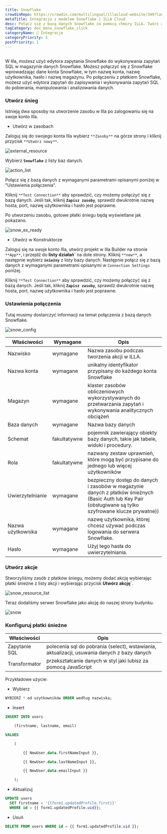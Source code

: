 ```yaml
---
title: Snowflake
crowdinRepo: https://crowdin.com/multilingual/illacloud-website/349?languages=pl&filter=basic&value=0
metaTitle: Integracja z modelem Snowflake | ILLA Cloud
desc: Połącz się z bazą danych Snowflake za pomocą chmury ILLA. Twórz aplikacje, które mogą zapytać, manipulować i wizualizować dane. Automatyzacja i optymalizacja przepływu danych.
tagCategory: doc_menu_snowflake_click
categoryName: 🔨 Integracje
categoryPriority: 3
postPriority: 1
---
```


## <h2 hidden>Co to jest Płatki Snowflake?</h2>

W Illa, możesz użyć edytora zapytania Snowflake do wykonywania zapytań SQL w magazynie danych Snowflake. Możesz połączyć się z Snowflake wprowadzając dane konta Snowflake, w tym nazwę konta, nazwę użytkownika, hasło i nazwę magazynu. Po połączeniu z płatkiem Snowflake, możesz użyć edytora zapytań do zapisywania i wykonywania zapytań SQL do pobierania, manipulowania i analizowania danych.

### Utwórz śnieg

Istnieją dwa sposoby na utworzenie zasobu w Illa po zalogowaniu się na swoje konto Illa.

-   Utwórz w zasobach

Zaloguj się do swojego konta Illa wybierz `**Zasoby**` na górze strony i kliknij przycisk `**Utwórz nowy**`.

![external_resource](https://cdn.illacloud.com/official-website/img/docs/external_resource.png)

Wybierz **`Snowflake`** z listy baz danych.

![action_list](https://cdn.illacloud.com/official-website/img/docs/action_list.png)

Połącz się z bazą danych z wymaganymi parametrami opisanymi poniżej w "Ustawienia połączenia".

Kliknij `**Test Connection**` aby sprawdzić, czy możemy połączyć się z bazą danych. Jeśli tak, kliknij **`Zapisz zasoby`**, sprawdź dwukrotnie nazwę hosta, port, nazwę użytkownika i hasło jest poprawne.

Po utworzeniu zasobu, gotowe płatki śniegu będą wyświetlane jak pokazano.

![snow_ex_ready](https://cdn.illacloud.com/official-website/img/docs/snow_ex_Ready.png)

-   Utwórz w Konstruktorze

Zaloguj się na swoje konto Illa, utwórz projekt w Illa Builder na stronie `**App**`, i przejdź do **listy działań\`** na dole strony. Kliknij `**new**`, a następnie wybierz **`śnieżny`** z listy bazy danych. Następnie połącz się z bazą danych z wymaganymi parametrami opisanymi w `Connection Settings` poniżej.

Kliknij `**Test Connection**` aby sprawdzić, czy możemy połączyć się z bazą danych. Jeśli tak, kliknij **`Zapisz zasoby`**, sprawdź dwukrotnie nazwę hosta, port, nazwę użytkownika i hasło jest poprawne.

### Ustawienia połączenia

Tutaj musimy dostarczyć informacji na temat połączenia z bazą danych Snowflake.

![snow_config](https://cdn.illacloud.com/official-website/img/docs/snow_config.png)

| Właściwości             | Wymagane     | Opis                                                                                                                                                             |
| ----------------------- | ------------ | ---------------------------------------------------------------------------------------------------------------------------------------------------------------- |
| Nazwisko                | wymagane     | Nazwa zasobu podczas tworzenia akcji w ILLA.                                                                                                                     |
| Nazwa konta             | wymagane     | unikalny identyfikator przypisany do każdego konta Snowflake                                                                                                     |
| Magazyn                 | wymagane     | klaster zasobów obliczeniowych wykorzystywanych do przetwarzania zapytań i wykonywania analitycznych obciążeń                                                    |
| Baza danych             | wymagane     | Nazwa bazy danych                                                                                                                                                |
| Schemat                 | fakultatywne | pojemnik zawierający obiekty bazy danych, takie jak tabele, widoki i procedury.                                                                                  |
| Rola                    | fakultatywne | nazwany zestaw uprawnień, które mogą być przypisane do jednego lub więcej użytkowników                                                                           |
| Uwierzytelnianie        | wymagane     | bezpieczny dostęp do danych i zasobów w magazynie danych z płatków śnieżnych (Basic Auth lub Key Pair (obsługiwane są tylko szyfrowane klucze prywatne))         |
| Nazwa użytkownika       | wymagane     | nazwę użytkownika, której chcesz używać podczas logowania do serwera Snowflake.                                                                                  |
| Hasło                   | wymagane     | Użyj tego hasła do uwierzytelniania.                                                                                                                             |

### Utwórz akcje

Stworzyliśmy zasób z płatków śniegu, możemy dodać akcję wybierając płatki śnieżne z listy akcji i wybierając przycisk **Utwórz akcję\`**.

![snow_resource_list](https://cdn.illacloud.com/official-website/img/docs/snow_resource_list.png)

Teraz dodaliśmy serwer Snowflake jako akcję do naszej strony budynku.

![snow](https://cdn.illacloud.com/official-website/img/docs/snow.png)

### Konfiguruj płatki śnieżne

| Właściwości     | Opis                                                                                        |
| --------------- | ------------------------------------------------------------------------------------------- |
| Zapytanie SQL   | polecenia sql do pobrania (select), wstawiania, aktualizacji, usuwania danych z bazy danych |
| Transformator   | przekształcanie danych w styl jaki lubisz za pomocą JavaScript                              |

Przykładowe użycie:

-   Wybierz

```sql
WYBIERZ * od użytkowników ORDER według nazwiska;
```

-   Insert

```sql
INSERT INTO users

	(firstname, lastname, email)

VALUES

	(

		{{ NewUser.data.firstNameInput }},

		{{ NewUser.data.lastNameInput }},

		{{ NewUser.data.emailInput }}

	);
```

-   Aktualizuj

```sql
UPDATE users
  SET firstname = '{{form1.updatedProfile.first}}'
  WHERE id = {{ form1.updatedProfile.uid}};
```

-   Usuń

```sql
DELETE FROM users WHERE id = {{ form1.updatedProfile.uid }};
```
